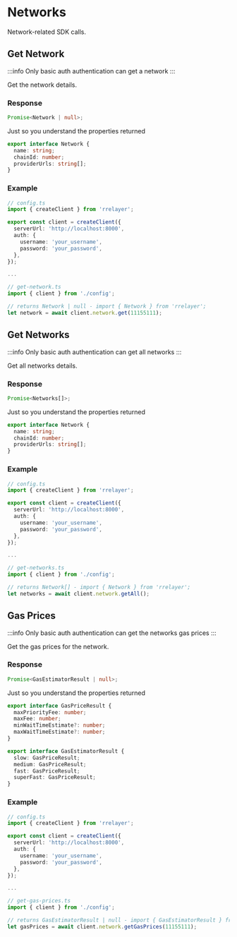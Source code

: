 # Networks

Network-related SDK calls.

## Get Network

:::info
Only basic auth authentication can get a network
:::

Get the network details.

### Response

```ts
Promise<Network | null>;
```

Just so you understand the properties returned

```ts
export interface Network {
  name: string;
  chainId: number;
  providerUrls: string[];
}
```

### Example

```ts
// config.ts
import { createClient } from 'rrelayer';

export const client = createClient({
  serverUrl: 'http://localhost:8000',
  auth: {
    username: 'your_username',
    password: 'your_password',
  },
});

...

// get-network.ts
import { client } from './config';

// returns Network | null - import { Network } from 'rrelayer';
let network = await client.network.get(11155111);
```

## Get Networks

:::info
Only basic auth authentication can get all networks
:::

Get all networks details.

### Response

```ts
Promise<Networks[]>;
```

Just so you understand the properties returned

```ts
export interface Network {
  name: string;
  chainId: number;
  providerUrls: string[];
}
```

### Example

```ts
// config.ts
import { createClient } from 'rrelayer';

export const client = createClient({
  serverUrl: 'http://localhost:8000',
  auth: {
    username: 'your_username',
    password: 'your_password',
  },
});

...

// get-networks.ts
import { client } from './config';

// returns Network[] - import { Network } from 'rrelayer';
let networks = await client.network.getAll();
```

## Gas Prices

:::info
Only basic auth authentication can get the networks gas prices
:::

Get the gas prices for the network.

### Response

```ts
Promise<GasEstimatorResult | null>;
```

Just so you understand the properties returned

```ts
export interface GasPriceResult {
  maxPriorityFee: number;
  maxFee: number;
  minWaitTimeEstimate?: number;
  maxWaitTimeEstimate?: number;
}

export interface GasEstimatorResult {
  slow: GasPriceResult;
  medium: GasPriceResult;
  fast: GasPriceResult;
  superFast: GasPriceResult;
}
```

### Example

```ts
// config.ts
import { createClient } from 'rrelayer';

export const client = createClient({
  serverUrl: 'http://localhost:8000',
  auth: {
    username: 'your_username',
    password: 'your_password',
  },
});

...

// get-gas-prices.ts
import { client } from './config';

// returns GasEstimatorResult | null - import { GasEstimatorResult } from 'rrelayer';
let gasPrices = await client.network.getGasPrices(11155111);
```
